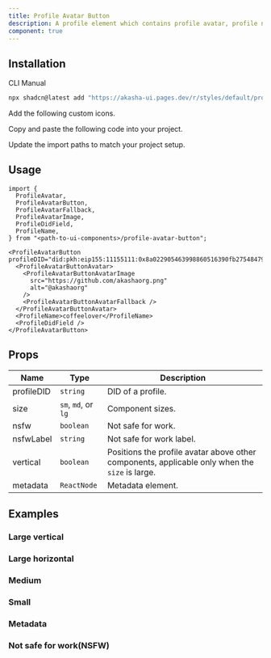 ```yaml
---
title: Profile Avatar Button
description: A profile element which contains profile avatar, profile name and profile DID.
component: true
---
```


<ComponentPreview name="profile-avatar-button-demo" />

## Installation

<Tabs defaultValue="cli">

<TabsList>
  <TabsTrigger value="cli">CLI</TabsTrigger>
  <TabsTrigger value="manual">Manual</TabsTrigger>
</TabsList>
<TabsContent value="cli">

```bash
npx shadcn@latest add "https://akasha-ui.pages.dev/r/styles/default/profile-avatar-button.json"
```

</TabsContent>

<TabsContent value="manual">

<Steps>

<Step>Add the following custom icons.</Step>

<ComponentSource name="did-key" />

<ComponentSource name="ethereum" />

<ComponentSource name="no-eth" />

<ComponentSource name="solana" />

<Step>Copy and paste the following code into your project.</Step>

<ComponentSource name="profile-avatar-button" />

<Step>Update the import paths to match your project setup.</Step>

</Steps>

</TabsContent>

</Tabs>

## Usage

```tsx
import {
  ProfileAvatar,
  ProfileAvatarButton,
  ProfileAvatarFallback,
  ProfileAvatarImage,
  ProfileDidField,
  ProfileName,
} from "<path-to-ui-components>/profile-avatar-button";
```

```tsx
<ProfileAvatarButton profileDID="did:pkh:eip155:11155111:0x8a022905463998860516390fb27548479a098b95">
  <ProfileAvatarButtonAvatar>
    <ProfileAvatarButtonAvatarImage
      src="https://github.com/akashaorg.png"
      alt="@akashaorg"
    />
    <ProfileAvatarButtonAvatarFallback />
  </ProfileAvatarButtonAvatar>
  <ProfileName>coffeelover</ProfileName>
  <ProfileDidField />
</ProfileAvatarButton>
```

## Props

| Name       | Type                | Description                                                                                    |
| ---------- | ------------------- | ---------------------------------------------------------------------------------------------- |
| profileDID | `string`            | DID of a profile.                                                                              |
| size       | `sm`, `md`, or `lg` | Component sizes.                                                                               |
| nsfw       | `boolean`           | Not safe for work.                                                                             |
| nsfwLabel  | `string`            | Not safe for work label.                                                                       |
| vertical   | `boolean`           | Positions the profile avatar above other components, applicable only when the `size` is large. |
| metadata   | `ReactNode`         | Metadata element.                                                                              |

## Examples

### Large vertical

<ComponentPreview name="profile-avatar-button-large-vertical" />

### Large horizontal

<ComponentPreview name="profile-avatar-button-large-horizontal" />

### Medium

<ComponentPreview name="profile-avatar-button-medium" />

### Small

<ComponentPreview name="profile-avatar-button-small" />

### Metadata

<ComponentPreview name="profile-avatar-button-metadata" />

### Not safe for work(NSFW)

<ComponentPreview name="profile-avatar-button-nsfw" />

